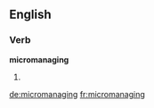 ==English==

===Verb===
'''micromanaging'''

# {{present participle of|[[micromanage]]}}

[[de:micromanaging]]
[[fr:micromanaging]]